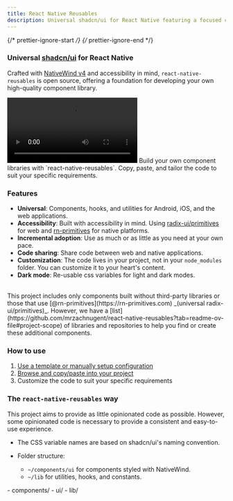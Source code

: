 ```yaml
---
title: React Native Reusables
description: Universal shadcn/ui for React Native featuring a focused collection of components - Crafted with NativeWind v4 and accessibility in mind.
---
```


{/* prettier-ignore-start */}
{/* prettier-ignore-end */}


### Universal [shadcn/ui](https://ui.shadcn.com) for React Native

Crafted with [NativeWind v4](https://www.nativewind.dev/v4/overview) and accessibility in mind, `react-native-reusables` is open source, offering a foundation for developing your own high-quality component library.

<video controls>
  <source src="https://github.com/mrzachnugent/react-native-reusables/assets/63797719/ae7e074f-05a4-4568-b71a-f1e0be13650d" type="video/mp4" />
  Your browser does not support the video tag.
</video>

<Card title="Purpose">
  Build your own component libraries with `react-native-reusables`. Copy, paste, and tailor the code to suit your specific requirements. 
</Card>

### Features
- **Universal**: Components, hooks, and utilities for Android, iOS, and the web applications.
- **Accessibility**: Built with accessibility in mind. Using [radix-ui/primitives](https://www.radix-ui.com/primitives) for web and [rn-primitives](https://rn-primitives.vercel.app/) for native platforms.
- **Incremental adoption**: Use as much or as little as you need at your own pace.
- **Code sharing**: Share code between web and native applications.
- **Customization**: The code lives in your project, not in your `node_modules` folder. You can customize it to your heart's content.
- **Dark mode**: Re-usable css variables for light and dark modes.

<br />

<Card title="Project Scope">
This project includes only components built without third-party libraries or those that use [@rn-primitives](https://rn-primitives.com) _(universal radix-ui/primitives)_. However, we have a [list](https://github.com/mrzachnugent/react-native-reusables?tab=readme-ov-file#project-scope) of libraries and repositories to help you find or create these additional components.
</Card>

### How to use

1. [Use a template or manually setup configuration](/getting-started/initial-setup)
2. [Browse and copy/paste into your project](/components/accordion)
3. Customize the code to suit your specific requirements


### The `react-native-reusables` way

This project aims to provide as little opinionated code as possible. However, some opinionated code is necessary to provide a consistent and easy-to-use experience.

- The CSS variable names are based on shadcn/ui's naming convention.
- Folder structure:

  - `~/components/ui` for components styled with NativeWind.
  - `~/lib` for utilities, hooks, and constants.

<FileTree>
    - components/
      - ui/
    - lib/
</FileTree>
